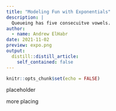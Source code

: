 ```yaml
---
title: "Modeling Fun with Exponentials"
description: |
  Queueing has five consecuitve vowels.
author:
  - name: Andrew ElHabr
date: 2021-11-02
preview: expo.png 
output:
  distill::distill_article:
    self_contained: false
---
```



```r
knitr::opts_chunk$set(echo = FALSE)
```

placeholder \

more placing


